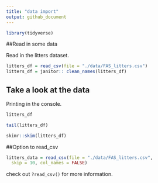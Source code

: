 ```yaml
---
title: "data import"
output: github_document
---
```

```r
library(tidyverse)
```

##Read in some data

Read in the litters dataset.

```r
litters_df = read_csv(file = "./data/FAS_litters.csv")
litters_df = janitor:: clean_names(litters_df)
```
## Take a look at the data
Printing in the console.
```r
litters_df
```

```r
tail(litters_df)
```
```r
skimr::skim(litters_df)
```


##Option to read_csv

```r
litters_data = read_csv(file = "./data/FAS_litters.csv",
  skip = 10, col_names = FALSE)
```

check out `?read_csv()` for more information.


